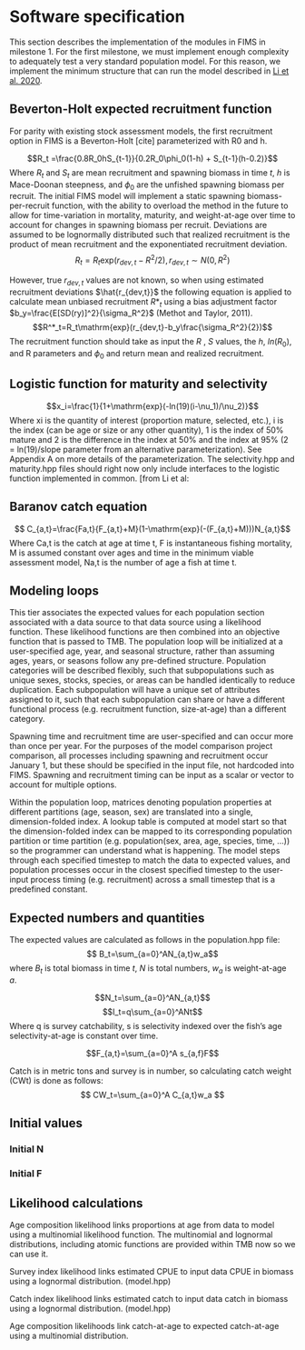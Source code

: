 # Software specification

This section describes the implementation of the modules in FIMS in milestone 1. For the first milestone, we must implement enough complexity to adequately test a very standard population model. For this reason, we implement the minimum structure that can run the model described in [Li et al. 2020]().

## Beverton-Holt expected recruitment function 

For parity with existing stock assessment models, the first recruitment option in FIMS is a Beverton-Holt [cite] parameterized with R0 and h.

$$R_t  =\frac{0.8R_0hS_{t-1}}{0.2R_0\phi_0(1-h) + S_{t-1}(h-0.2)}$$
Where $R_t$ and $S_t$ are mean recruitment and spawning biomass in time $t$, $h$ is Mace-Doonan steepness, and $\phi_0$ are the unfished spawning biomass per recruit. The initial FIMS model will implement a static spawning biomass-per-recruit function, with the ability to overload the method in the future to allow for time-variation in mortality, maturity, and weight-at-age over time to account for changes in spawning biomass per recruit. Deviations are assumed to be lognormally distributed such that realized recruitment is the product of mean recruitment and the exponentiated recruitment deviation.
$$R_t = R_t\mathrm{exp}(r_{dev,t}-R^2/2),   r_{dev,t} \sim N(0,R^2)$$

However, true $r_{dev,t}$ values are not known, so when using estimated recruitment deviations $\hat{r_{dev,t}}$ the following equation is applied to calculate mean unbiased recruitment $R*_t$ using a bias adjustment factor $b_y=\frac{E[SD(ry)]^2}{\sigma_R^2}$ (Methot and Taylor, 2011).
$$R^*_t=R_t\mathrm{exp}(r_{dev,t}-b_y\frac{\sigma_R^2}{2})$$
The recruitment function should take as input the $R$ , $S$ values, the $h$, $ln(R_0)$, and R parameters and $\phi_0$ and return mean and realized recruitment. 
 
## Logistic function for maturity and selectivity 
$$x_i=\frac{1}{1+\mathrm{exp}(-ln(19)(i-\nu_1)/\nu_2)}$$
Where xi is the quantity of interest (proportion mature, selected, etc.), i is the index (can be age or size or any other quantity), 1 is the index of 50% mature and 2 is the difference in the index at 50% and the index at 95% (2 = ln(19)/slope parameter from an alternative parameterization). See Appendix A on more details of the parameterization. The selectivity.hpp and maturity.hpp files should right now only include interfaces to the logistic function implemented in common. [from Li et al:
 
## Baranov catch equation 
$$ C_{a,t}=\frac{Fa,t}{F_{a,t}+M}(1-\mathrm{exp}(-(F_{a,t}+M)))N_{a,t}$$
Where Ca,t is the catch at age at time t, F is instantaneous fishing mortality, M is assumed constant over ages and time in the minimum viable assessment model, Na,t is the number of age a fish at time t. 

## Modeling loops
This tier associates the expected values for each population section associated with a data source to that data source using a likelihood function. These likelihood functions are then combined into an objective function that is passed to TMB.
The population loop will be initialized at a user-specified age, year, and seasonal structure, rather than assuming ages, years, or seasons follow any pre-defined structure. Population categories will be described flexibly, such that subpopulations such as unique sexes, stocks, species, or areas can be handled identically to reduce duplication. Each subpopulation will have a unique set of attributes assigned to it, such that each subpopulation can share or have a different functional process (e.g. recruitment function, size-at-age) than a different category.

Spawning time and recruitment time are user-specified and can occur more than once per year. For the purposes of the model comparison project comparison, all processes including spawning and recruitment occur January 1, but these should be specified in the input file, not hardcoded into FIMS. Spawning and recruitment timing can be input as a scalar or vector to account for multiple options.

Within the population loop, matrices denoting population properties at different partitions (age, season, sex) are translated into a single, dimension-folded index. A lookup table is computed at model start so that the dimension-folded index can be mapped to its corresponding population partition or time partition (e.g. population(sex, area, age, species, time, ...)) so the programmer can understand what is happening. The model steps through each specified timestep to match the data to expected values, and population processes occur in the closest specified timestep to the user-input process timing (e.g. recruitment) across a small timestep that is a predefined constant.

## Expected numbers and quantities
The expected values are calculated as follows in the population.hpp file:
$$ B_t=\sum_{a=0}^AN_{a,t}w_a$$
where $B_t$ is total biomass in time $t$, $N$ is total numbers, $w_a$ is weight-at-age $a$.

$$N_t=\sum_{a=0}^AN_{a,t}$$
$$I_t=q\sum_{a=0}^ANt$$
Where q is survey catchability, s is selectivity indexed over the fish’s age selectivity-at-age is constant over time.


$$F_{a,t}=\sum_{a=0}^A s_{a,f}F$$

Catch is in metric tons and survey is in number, so calculating catch weight (CWt) is done as follows:
$$ CW_t=\sum_{a=0}^A C_{a,t}w_a $$


## Initial values
### Initial N
### Initial F

## Likelihood calculations

Age composition likelihood links proportions at age from data to model using a multinomial likelihood function. The multinomial and lognormal distributions, including atomic functions are provided within TMB now so we can use it. 

Survey index likelihood links estimated CPUE to input data CPUE in biomass using a lognormal distribution. (model.hpp)

Catch index likelihood links estimated catch to input data catch in biomass using a lognormal distribution. (model.hpp)

Age composition likelihoods link catch-at-age to expected catch-at-age using a multinomial distribution.
